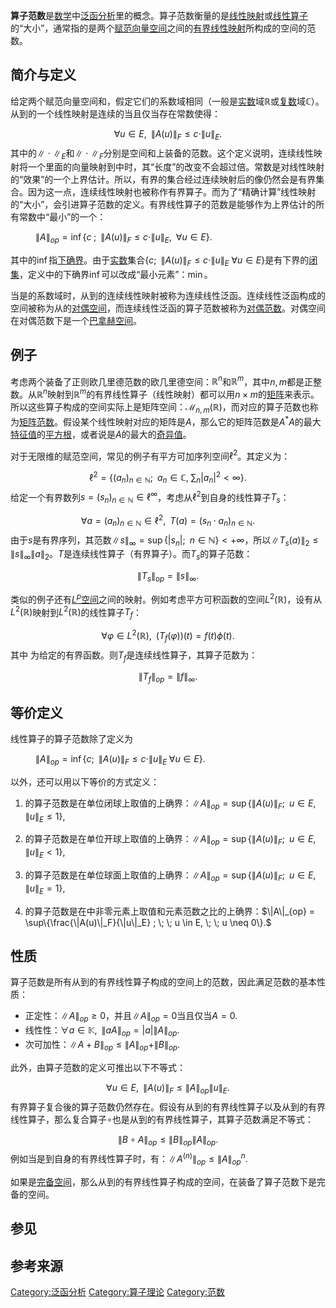 '''算子范数'''是[[数学|数学]]中[[泛函分析|泛函分析]]里的概念。算子范数衡量的是[[线性映射|线性映射]]或[[线性算子|线性算子]]的“大小”，通常指的是两个[[赋范向量空间|赋范向量空间]]之间的[[有界算子|有界线性映射]]所构成的空间的范数。

==简介与定义==
给定两个赋范向量空间{{math|''E''}}和{{math|''F''}}，假定它们的系数域相同（一般是[[实数|实数]]域<math>\mathbb{R}</math>或[[复数_(数学)|复数]]域<math>\mathbb{C}</math>）。从{{math|''E''}}到{{math|''F''}}的一个线性映射{{math|''A''}}是连续的当且仅当存在常数{{math|''c'' > 0}}使得：
:<math>\forall u \in E, \; \; \|A(u)\|_F \leqslant c \cdot \|u\|_E.</math>
其中的<math>\| \cdot \|_E</math>和<math>\| \cdot \|_F</math>分别是空间{{math|''E''}}和{{math|''F''}}上装备的范数。这个定义说明，连续线性映射将一个{{math|''E''}}里面的向量映射到{{math|''F''}}中时，其“长度”的改变不会超过{{math|''c''}}倍。常数{{math|''c''}}是对线性映射{{math|''A''}}的“效果”的一个上界估计。所以，有界的集合经过连续映射后的像仍然会是有界集合。因为这一点，连续线性映射也被称作有界算子。而为了“精确计算”线性映射的“大小”，会引进算子范数的定义。有界线性算子的范数是能够作为上界估计的{{math|''c''}}所有常数中“最小”的一个：
: <math>\|A\|_{op} = \inf \{c \; ; \; \; \|A(u)\|_F \leqslant c \cdot \|u\|_E , \; \; \forall u \in E\}.</math>
其中的<math>\inf</math>指[[下确界|下确界]]。由于[[实数|实数]]集合<math>\{c; \; \; \|A(u)\|_F \leqslant c \cdot \|u\|_E \; \forall u \in E\}</math>是有下界的[[闭集|闭集]]，定义中的下确界<math>\inf</math>可以改成“最小元素”：<math>\min</math>。

当{{math|''F''}}是{{math|''E''}}的系数域时，从{{math|''E''}}到{{math|''F''}}的连续线性映射被称为连续线性泛函。连续线性泛函构成的空间被称为从{{math|''E''}}的[[对偶空间|对偶空间]]，而连续线性泛函的算子范数被称为[[对偶范数|对偶范数]]。对偶空间在对偶范数下是一个[[巴拿赫空间|巴拿赫空间]]。

==例子==
考虑两个装备了正则欧几里德范数的欧几里德空间：<math>\mathbb{R}^n</math>和<math>\mathbb{R}^m</math>，其中<math>n, m</math>都是正整数。从<math>\mathbb{R}^n</math>映射到<math>\mathbb{R}^m</math>的有界线性算子（线性映射）都可以用<math>n \times m</math>的[[矩阵|矩阵]]来表示。所以这些算子构成的空间实际上是矩阵空间：<math>\mathcal{M}_{n,m}(\mathbb{R})</math>，而对应的算子范数也称为[[矩阵范数|矩阵范数]]。假设某个线性映射对应的矩阵是<math>A</math>，那么它的矩阵范数是<math>A^* A</math>的最大[[特征值|特征值]]的[[平方根|平方根]]，或者说是<math>A</math>的最大的[[奇异值|奇异值]]。

对于无限维的赋范空间，常见的例子有平方可加序列空间<math>\ell^2</math>。其定义为：
:<math>\ell^2 = \{ (a_n)_{n \in\mathbb{N}} ; \; \; a_n \in \mathbb{C}, \; \sum_n |a_n|^2 < \infty \}.</math>
给定一个有界数列<math>s = (s_n)_{n\in\mathbb{N}} \in \ell^\infty</math>，考虑从<math>\ell^2</math>到自身的线性算子<math>T_s</math>：
:<math>\forall a = (a_n)_{n \in\mathbb{N}} \in \ell^2, \; \; T(a) = (s_n \cdot a_n)_{n \in\mathbb{N}}.</math>
由于<math>s</math>是有界序列，其范数<math>\|s \|_\infty = \sup \{ |s_n| ; \; \; n\in\mathbb{N}\} < +\infty</math>，所以<math>\| T_s(a) \|_2 \leqslant \|s\|_\infty  \| a \|_2</math>。<math>T</math>是连续线性算子（有界算子）。而<math>T_s</math>的算子范数：
:<math>\| T_s \|_{op} = \|s\|_\infty.</math>

类似的例子还有[[Lp空间|<math>L^p</math>空间]]之间的映射。例如考虑平方可积函数的空间<math>L^2(\mathbb{R})</math>，设有从<math>L^2(\mathbb{R})</math>映射到<math>L^2(\mathbb{R})</math>的线性算子<math>T_f</math>：
:<math>\forall \varphi \in L^2(\mathbb{R}), \; \; (T_f(\varphi))(t) = f(t)\phi(t).</math>
其中{{math|''f''}} 为给定的有界函数。则<math>T_f</math>是连续线性算子，其算子范数为：
:<math>\| T_f \|_{op} = \|f\|_\infty.</math>

==等价定义==
线性算子{{math|''A''}}的算子范数除了定义为
: <math>\|A\|_{op} = \inf \{c; \; \; \|A(u)\|_F \leqslant c \cdot \|u\|_E \; \forall u \in E\}.</math>
以外，还可以用以下等价的方式定义{{r|kf|page1=97}}：
#{{math|''A''}}的算子范数是{{math|''A''}}在单位闭球上取值的上确界：<math>\|A\|_{op} = \sup\{\|A(u)\|_F ; \; \; u \in E, \; \; \|u\|_E \le 1\},</math>
#{{math|''A''}}的算子范数是{{math|''A''}}在单位开球上取值的上确界：<math>\|A\|_{op} = \sup\{\|A(u)\|_F ; \; \; u \in E, \; \; \|u\|_E < 1\},</math>
#{{math|''A''}}的算子范数是{{math|''A''}}在单位球面上取值的上确界：<math>\|A\|_{op} = \sup\{\|A(u)\|_F ; \; \; u \in E, \; \; \|u\|_E = 1\},</math>
#{{math|''A''}}的算子范数是{{math|''A''}}在{{math|''E''}}中非零元素上取值和元素范数之比的上确界：<math>\|A\|_{op} = \sup\{\frac{\|A(u)\|_F}{\|u\|_E} ; \; \; u \in E, \; \; u \neq 0\}.</math>

==性质==
算子范数是所有从{{math|''E''}}到{{math|''F''}}的有界线性算子构成的空间上的范数，因此满足范数的基本性质：
*正定性：<math>\|A\|_{op} \geqslant 0</math>，并且<math> \|A\|_{op} = 0 </math>当且仅当<math>A = 0.</math>
*线性性：<math>\forall a \in \mathbb{K}, \; \; \|aA\|_{op} = |a| \|A\|_{op}.</math>
*次可加性：<math>\|A + B\|_{op} \leqslant \|A\|_{op} + \|B\|_{op} .</math>{{r|kf|page1=98}}
此外，由算子范数的定义可推出以下不等式：
:<math>\forall u \in E, \; \; \|A(u)\|_F \leqslant \|A\|_{op} \|u\|_E .</math>{{r|kf|page1=97}}
有界算子复合後的算子范数仍然存在。假设有从{{math|''E''}}到{{math|''F''}}的有界线性算子{{math|''A''}}以及从{{math|''F''}}到{{math|''G''}}的有界线性算子{{math|''B''}}，那么复合算子{{math|''B''}}<math>\circ</math>{{math|''A''}}也是从{{math|''E''}}到{{math|''G''}}的有界线性算子，其算子范数满足不等式：
:<math>\|B \circ A\|_{op} \leqslant \|B\|_{op} \|A\|_{op} .</math>{{r|kf|page1=98}}
例如当{{math|''A''}}是{{math|''E''}}到自身的有界线性算子时，有：<math>\|A^{(n)}\|_{op} \leqslant \|A\|^n_{op} .</math>

如果{{math|''F''}}是[[完备空间|完备空间]]，那么从{{math|''E''}}到{{math|''F''}}的有界线性算子构成的空间，在装备了算子范数下是完备的空间。{{r|kf|page1=98}}
==参见==
==参考来源==
{{reflist|refs=
<ref name="kf">{{cite book|author=A. N. Kolmogorov, S. V. Fomin 著 Leo F. Boron 译|title=Elements of the Theory of Functions and Functional Analysis Volume I: Metric and Normed Spaces|year=1957|publisher=Ghaylock Press|location=New York | language = en}}</ref> 
}}

[[Category:泛函分析|Category:泛函分析]]
[[Category:算子理论|Category:算子理论]]
[[Category:范数|Category:范数]]